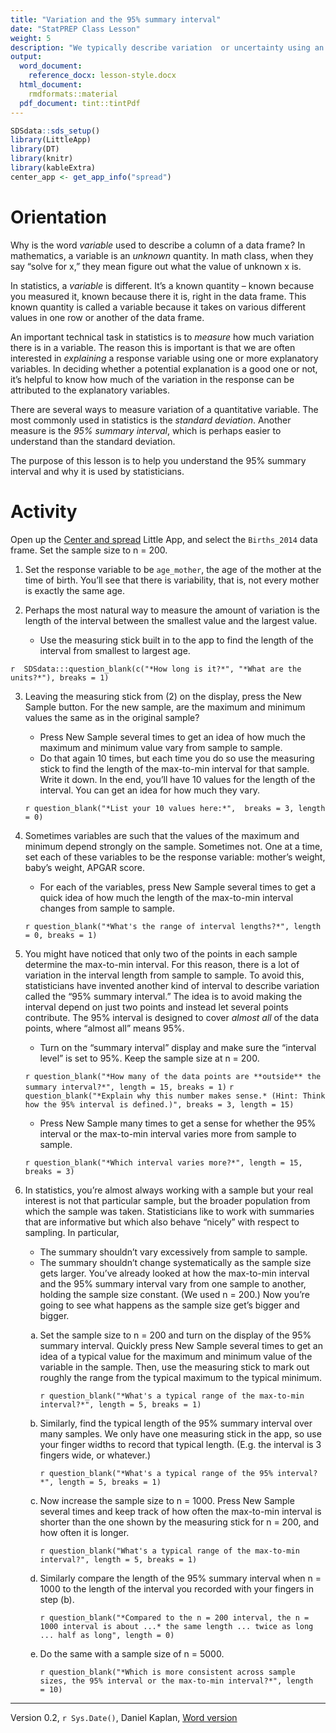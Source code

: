 ```yaml
---
title: "Variation and the 95% summary interval"
date: "StatPREP Class Lesson"
weight: 5
description: "We typically describe variation  or uncertainty using an *interval*. The 95% summary interval is a way to describe the spread of a variable."
output:
  word_document:
    reference_docx: lesson-style.docx
  html_document:
    rmdformats::material
  pdf_document: tint::tintPdf
---
```





```r
SDSdata::sds_setup()
library(LittleApp)
library(DT)
library(knitr)
library(kableExtra)
center_app <- get_app_info("spread")
```

# Orientation

Why is the word *variable* used to describe a column of a data frame? In mathematics, a variable is an *unknown* quantity. In math class, when they say "solve for x," they mean figure out what the value of unknown x is. 

In statistics, a *variable* is different. It's a known quantity -- known because you measured it, known because there it is, right in the data frame. This known quantity is called a variable because it takes on various different values in one row or another of the data frame.

An important technical task in statistics is to *measure* how much variation there is in a variable. The reason this is important is that we are often interested in *explaining* a response variable using one or more explanatory variables. In deciding whether a potential explanation is a good one or not, it's helpful to know how much of the variation in the response can be attributed to the explanatory variables.

There are several ways to measure variation of a quantitative variable. The most commonly used in statistics is the *standard deviation*. Another measure is the *95% summary interval*, which is perhaps easier to understand than the standard deviation. 

The purpose of this lesson is to help you understand the 95% summary interval and why it is used by statisticians.
 
# Activity

Open up the [Center and spread](`r center_app$url`) Little App, and select the `Births_2014` data frame. Set the sample size to n = 200.

1. Set the response variable to be `age_mother`, the age of the mother at the time of birth. You'll see that there is variability, that is, not every mother is exactly the same age.

2. Perhaps the most natural way to measure the amount of variation is the length of the interval between the smallest value and the largest value. 

    * Use the measuring stick built in to the app to find the length of the interval from smallest to largest age. 
    
`r  SDSdata:::question_blank(c("*How long is it?*", "*What are the units?*"), breaks = 1)`


    
3. Leaving the measuring stick from (2) on the display, press the New Sample button. For the new sample, are the maximum and minimum values the same as in the original sample? 

    * Press New Sample several times to get an idea of how much the maximum and minimum value vary from sample to sample.
    * Do that again 10 times, but each time you do so use the measuring stick to find the length of the max-to-min interval for that sample. Write it down. In the end, you'll have 10 values for the length of the interval. You can get an idea for how much they vary.
    
    `r question_blank("*List your 10 values here:*",  breaks = 3, length = 0)`
    
4. Sometimes variables are such that the values of the maximum and minimum depend strongly on the sample. Sometimes not. One at a time, set each of these variables to be the response variable: mother's weight, baby's weight, APGAR score.

    * For each of the variables, press New Sample several times to get a quick idea of how much the length of the max-to-min interval changes from sample to sample.
    
    `r question_blank("*What's the range of interval lengths?*", length = 0, breaks = 1)`
    
5. You might have noticed that only two of the points in each sample determine the max-to-min interval. For this reason, there is a lot of variation in the interval length from sample to sample. To avoid this, statisticians have invented another kind of interval to describe variation called the "95% summary interval." The idea is to avoid making the interval depend on just two points and instead let several points contribute. The 95% interval is designed to cover *almost all* of the data points, where "almost all" means 95%.

    * Turn on the "summary interval" display and make sure the "interval level" is set to 95%. Keep the sample size  at n = 200. 
    
    `r question_blank("*How many of the data points are **outside** the summary interval?*", length = 15, breaks = 1)`
    `r question_blank("*Explain why this number makes sense.* (Hint: Think how the 95% interval is defined.)", breaks = 3, length = 15)` 
    
    * Press New Sample many times to get a sense for whether the 95% interval or the max-to-min interval varies more from sample to sample.
    
    `r question_blank("*Which interval varies more?*", length = 15, breaks = 3)`

6. In statistics, you're almost always working with a sample but your real interest is not that particular sample, but the broader population from which the sample was taken. Statisticians like to work with summaries that are informative but which also behave "nicely" with respect to sampling. In particular,
    * The summary shouldn't vary excessively from sample to sample.
    * The summary shouldn't change systematically as the sample size gets larger.
You've already looked at how the max-to-min interval and the 95% summary interval  vary from one sample to another, holding the sample size constant. (We used n = 200.) Now you're going to see what happens as the sample size get's bigger and bigger.

    a. Set the sample size to n = 200 and turn on the display of the 95% summary interval. Quickly press New Sample several times to get an idea of a typical value for the maximum and minimum value of the variable in the sample. Then, use the measuring stick to mark out roughly the range from the typical maximum to the typical minimum.
    
        `r question_blank("*What's a typical range of the max-to-min interval?*", length = 5, breaks = 1)`
    
    b. Similarly, find the typical length of the 95% summary interval over many samples. We only have one measuring stick in the app, so use your finger widths to record  that typical length. (E.g. the interval is 3 fingers wide, or whatever.)
    
        `r question_blank("*What's a typical range of the 95% interval?*", length = 5, breaks = 1)`
        
    c. Now increase the sample size to n = 1000. Press New Sample several times and keep track of how often the max-to-min interval is shorter than the one shown by the measuring stick for n = 200, and how often it is longer.
    
        `r question_blank("What's a typical range of the max-to-min interval?", length = 5, breaks = 1)`
        
    d. Similarly compare the length of the 95% summary interval when n = 1000  to the length of the interval you recorded with your fingers in step (b). 
    
        `r question_blank("*Compared to the n = 200 interval, the n = 1000 interval is about ...* the same length ... twice as long ... half as long", length = 0)`
    
    
    e. Do the same with a sample size of n = 5000. 
    
        `r question_blank("*Which is more consistent across sample sizes, the 95% interval or the max-to-min interval?*", length  = 10)`




----------------------

Version 0.2, `r Sys.Date()`, Daniel Kaplan, [Word version](`r paste0("/word-versions/",tools::file_path_sans_ext(knitr::current_input()), ".docx")`) 
